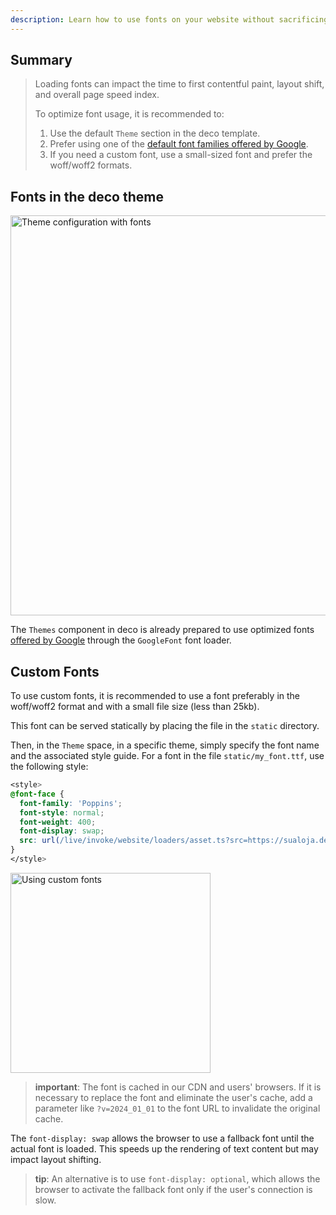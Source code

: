 ```yaml
---
description: Learn how to use fonts on your website without sacrificing performance.
---
```


## Summary

> Loading fonts can impact the time to first contentful paint, layout shift, and
> overall page speed index.
>
> To optimize font usage, it is recommended to:
>
> 1. Use the default `Theme` section in the deco template.
> 2. Prefer using one of the
>    [default font families offered by Google](https://fonts.google.com/).
> 3. If you need a custom font, use a small-sized font and prefer the woff/woff2
>    formats.

## Fonts in the deco theme

<Frame><img width="640" alt="Theme configuration with fonts" src="/docs/performance/theme-font.png"/></Frame>

The `Themes` component in deco is already prepared to use optimized fonts
[offered by Google](https://fonts.google.com/) through the `GoogleFont` font
loader.

## Custom Fonts

To use custom fonts, it is recommended to use a font preferably in the
woff/woff2 format and with a small file size (less than 25kb).

This font can be served statically by placing the file in the `static`
directory.

Then, in the `Theme` space, in a specific theme, simply specify the font name
and the associated style guide. For a font in the file `static/my_font.ttf`, use
the following style:

```css
<style>
@font-face {
  font-family: 'Poppins';
  font-style: normal;
  font-weight: 400;
  font-display: swap;
  src: url(/live/invoke/website/loaders/asset.ts?src=https://sualoja.deco.site/minha_fonte.ttf) format('truetype');
}
</style>
```

<Frame><img width="320" alt="Using custom fonts" src="/docs/performance/custom-font.png"/></Frame>

> **important**: The font is cached in our CDN and users' browsers. If it is
> necessary to replace the font and eliminate the user's cache, add a parameter
> like `?v=2024_01_01` to the font URL to invalidate the original cache.

The `font-display: swap` allows the browser to use a fallback font until the
actual font is loaded. This speeds up the rendering of text content but may
impact layout shifting.

> **tip**: An alternative is to use `font-display: optional`, which allows the
> browser to activate the fallback font only if the user's connection is slow.
